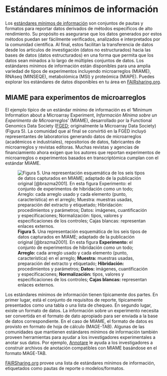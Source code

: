 # Estándares mínimos de información

Los [estándares mínimos de
información](https://en.wikipedia.org/wiki/Minimum_Information_Standards)
son conjuntos de pautas y formatos para reportar datos derivados de métodos
específicos de alto rendimiento. Su propósito es asegurarse que los datos
generados por estos métodos puedan ser fácilmente verificados, analizados e
interpretados por la comunidad científica. Al final, estos facilitan la
transferencia de datos desde los artículos de investigación (datos no
estructurados) hacia las bases de datos (datos estructurados) en una forma
que permita que los datos sean minados a lo largo de múltiples conjuntos de
datos. Los estándares mínimos de información están disponibles para una
amplia variedad de tipos de experimentos incluyendo microarreglos (MIAME),
RNAseq (MINSEQE), metabolómica (MSI) y proteómica (MIAPE). Puedes explorar
los estándares de datos disponibles en tu área en
[FAIRsharing.org](https://fairsharing.org/collection/MIBBI).

## MIAME para experimentos de microarreglos

El ejemplo típico de un estándar mínimo de información es el 'Minimum
Information about a Microarray Experiment, *Información Mínima sobre un
Experimento de Microarreglos*' (MIAME), desarrollado por la Functional
Genomics Data Society ([FGED](http://fged.org/); originalmente la Microarray
Data Society) (Figura 5). La comunidad que al final se convirtió en la FGED
incluyó representantes de laboratorios generando datos de microarreglos
(académicos e industriales), repositorios de datos, fabricantes de
microarreglos y revistas editoras. Muchas revistas y agencias de
financiamiento ahora exigen que los autores que reportan experimentos de
microarreglos o experimentos basados en transcriptómica cumplan con el
estándar MIAME.

![**Figura 5.** Una representación esquemática de los seis tipos de datos
capturados en MIAME; adaptado de la publicación original [@brazma2001]. En
esta figura **Experimento:** el conjunto de experimentos de hibridación como
un todo; **Arreglo:** cada arreglo usado y cada elemento (punto,
característica) en el arreglo; **Muestra:** muestras usadas, preparación del
extracto y etiquetado; **Hibridación:** procedimientos y parámetros;
**Datos:** imágenes, cuantificación y especificaciones; **Normalización:**
tipos, valores y especificaciones de los controles; **Cajas blancas:**
representan enlaces externos.](figs/fig_5.svg)

Los estándares mínimos de información tienen típicamente dos partes. En
primer lugar, está el conjunto de requisitos de reporte, típicamente
presentados como una tabla o una lista de chequeo. En segundo lugar, existe
un formato de datos. La información sobre un experimento necesita ser
convertida en el formato de dato apropiado para ser enviada a la base de
datos correspondiente. En el caso de MIAME, el formato de datos es provisto
en formato de hoja de cálculo (MAGE-TAB). Algunas de las comunidades que
mantienen estándares mínimos de información también proveen herramientas
para ayudar a los investigadores experimentales a anotar sus datos. Por
ejemplo, [Annotare](https://www.ebi.ac.uk/fg/annotare/login/) le ayuda a los
investigadores a construir archivos de anotación compatibles con MIAME
basándose en el formato MAGE-TAB.

[FAIRSharing.org](https://fairsharing.org/collection/MIBBI) provee una lista
de estándares mínimos de información, etiquetados como pautas de reporte o
modelos/formatos.
